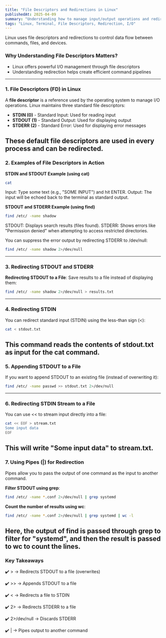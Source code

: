 ```yaml
---
title: "File Descriptors and Redirections in Linux"
publishedAt: 2025-04-09
summary: "Understanding how to manage input/output operations and redirection in Linux."
tags: "Linux, Terminal, File Descriptors, Redirection, I/O"
---
```



<Callout emoji="🔄">
  Linux uses file descriptors and redirections to control data flow between commands, files, and devices.
</Callout>

### Why Understanding File Descriptors Matters?

- Linux offers powerful I/O management through file descriptors
- Understanding redirection helps create efficient command pipelines
---

### 1. File Descriptors (FD) in Linux

A **file descriptor** is a reference used by the operating system to manage I/O operations.
Linux maintains three standard file descriptors:

- **STDIN (0)** - Standard Input: Used for reading input
- **STDOUT (1)** - Standard Output: Used for displaying output
- **STDERR (2)** - Standard Error: Used for displaying error messages

These default file descriptors are used in every process and can be redirected.
---

### 2. Examples of File Descriptors in Action

**STDIN and STDOUT Example (using cat)**

```bash
cat
```

Input: Type some text (e.g., "SOME INPUT") and hit ENTER.
Output: The input will be echoed back to the terminal as standard output.

**STDOUT and STDERR Example (using find)**

```bash
find /etc/ -name shadow
```

STDOUT: Displays search results (files found).
STDERR: Shows errors like "Permission denied" when attempting to access restricted directories.

You can suppress the error output by redirecting STDERR to /dev/null:

```bash
find /etc/ -name shadow 2>/dev/null
```
---

### 3. Redirecting STDOUT and STDERR

**Redirecting STDOUT to a File**: Save results to a file instead of displaying them:

```bash
find /etc/ -name shadow 2>/dev/null > results.txt
```


---

### 4. Redirecting STDIN

You can redirect standard input (STDIN) using the less-than sign (<):

```bash
cat < stdout.txt
```

This command reads the contents of stdout.txt as input for the cat command.
---

### 5. Appending STDOUT to a File

If you want to append STDOUT to an existing file (instead of overwriting it):

```bash
find /etc/ -name passwd >> stdout.txt 2>/dev/null
```
---

### 6. Redirecting STDIN Stream to a File

You can use << to stream input directly into a file:

```bash
cat << EOF > stream.txt
Some input data
EOF
```

This will write "Some input data" to stream.txt.
---

### 7. Using Pipes (|) for Redirection

Pipes allow you to pass the output of one command as the input to another command.

**Filter STDOUT using grep**:

```bash
find /etc/ -name *.conf 2>/dev/null | grep systemd
```

**Count the number of results using wc**:

```bash
find /etc/ -name *.conf 2>/dev/null | grep systemd | wc -l
```

Here, the output of find is passed through grep to filter for "systemd", and then the result is passed to wc to count the lines.
---

### Key Takeaways

✔️ > → Redirects STDOUT to a file (overwrites)

✔️ >> → Appends STDOUT to a file

✔️ < → Redirects a file to STDIN

✔️ 2> → Redirects STDERR to a file

✔️ 2>/dev/null → Discards STDERR 

✔️ | → Pipes output to another command
